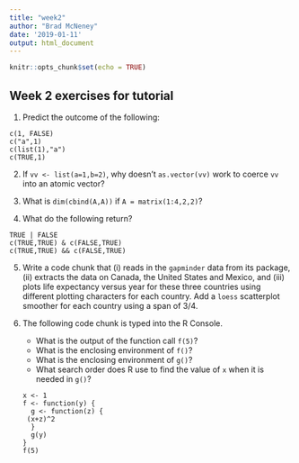 ```yaml
---
title: "week2"
author: "Brad McNeney"
date: '2019-01-11'
output: html_document
---
```


```r
knitr::opts_chunk$set(echo = TRUE)
```

## Week 2 exercises for tutorial

1. Predict the outcome of the following:
```
c(1, FALSE)
c("a",1)
c(list(1),"a")
c(TRUE,1)
```

2. If `vv <- list(a=1,b=2)`, why doesn't `as.vector(vv)`
work to coerce `vv` into an atomic vector?

3. What is `dim(cbind(A,A))` if `A = matrix(1:4,2,2)`?

4. What do the following return?
```
TRUE | FALSE
c(TRUE,TRUE) & c(FALSE,TRUE)
c(TRUE,TRUE) && c(FALSE,TRUE)
```

5. Write a code chunk that (i) reads in the 
`gapminder` data from its package, (ii) 
extracts the data on Canada, the United States and
Mexico, and (iii) plots life expectancy 
versus year for these three countries
using different plotting characters for 
each country. Add a `loess` scatterplot
smoother for each country using a span of 3/4.

6. The following code chunk is typed into the R Console.
    - What is the output of the function call `f(5)`?
    - What is the enclosing environment of `f()`?
    - What is the enclosing environment of `g()`?
    - What search order does R use to find the 
    value of `x` when it is needed in `g()`?
```
x <- 1
f <- function(y) {
  g <- function(z) {
    (x+z)^2
  }
  g(y)
}
f(5)
```


